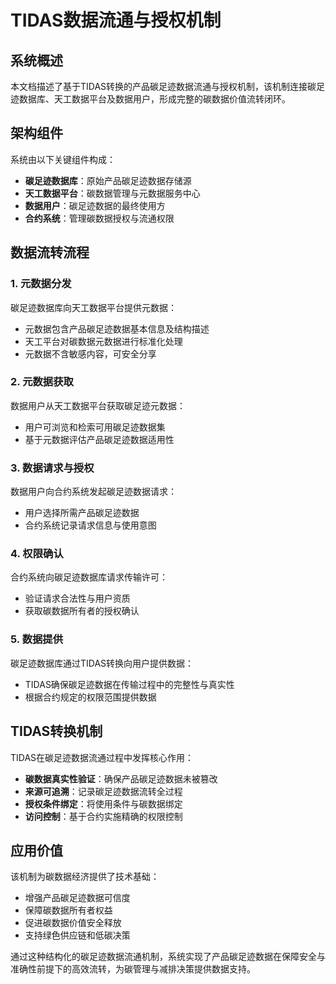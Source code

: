 # TIDAS数据流通与授权机制

## 系统概述

本文档描述了基于TIDAS转换的产品碳足迹数据流通与授权机制，该机制连接碳足迹数据库、天工数据平台及数据用户，形成完整的碳数据价值流转闭环。

## 架构组件

系统由以下关键组件构成：

- **碳足迹数据库**：原始产品碳足迹数据存储源
- **天工数据平台**：碳数据管理与元数据服务中心
- **数据用户**：碳足迹数据的最终使用方
- **合约系统**：管理碳数据授权与流通权限

## 数据流转流程


<TidasImage filename="TIDAS-permission-control.svg" />

### 1. 元数据分发

碳足迹数据库向天工数据平台提供元数据：
- 元数据包含产品碳足迹数据基本信息及结构描述
- 天工平台对碳数据元数据进行标准化处理
- 元数据不含敏感内容，可安全分享

### 2. 元数据获取

数据用户从天工数据平台获取碳足迹元数据：
- 用户可浏览和检索可用碳足迹数据集
- 基于元数据评估产品碳足迹数据适用性

### 3. 数据请求与授权

数据用户向合约系统发起碳足迹数据请求：
- 用户选择所需产品碳足迹数据
- 合约系统记录请求信息与使用意图

### 4. 权限确认

合约系统向碳足迹数据库请求传输许可：
- 验证请求合法性与用户资质
- 获取碳数据所有者的授权确认

### 5. 数据提供

碳足迹数据库通过TIDAS转换向用户提供数据：
- TIDAS确保碳足迹数据在传输过程中的完整性与真实性
- 根据合约规定的权限范围提供数据

## TIDAS转换机制

TIDAS在碳足迹数据流通过程中发挥核心作用：

- **碳数据真实性验证**：确保产品碳足迹数据未被篡改
- **来源可追溯**：记录碳足迹数据流转全过程
- **授权条件绑定**：将使用条件与碳数据绑定
- **访问控制**：基于合约实施精确的权限控制

## 应用价值

该机制为碳数据经济提供了技术基础：
- 增强产品碳足迹数据可信度
- 保障碳数据所有者权益
- 促进碳数据价值安全释放
- 支持绿色供应链和低碳决策

通过这种结构化的碳足迹数据流通机制，系统实现了产品碳足迹数据在保障安全与准确性前提下的高效流转，为碳管理与减排决策提供数据支持。